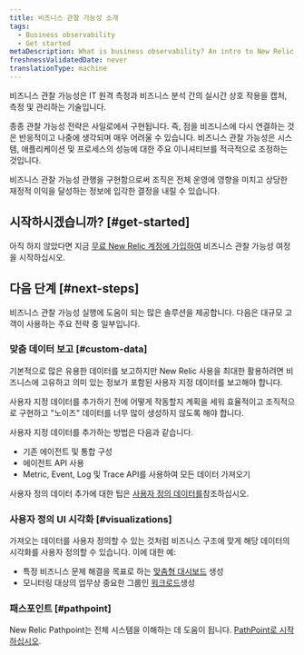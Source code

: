 ```yaml
---
title: 비즈니스 관찰 가능성 소개
tags:
  - Business observability
  - Get started
metaDescription: What is business observability? An intro to New Relic business observability.
freshnessValidatedDate: never
translationType: machine
---
```


비즈니스 관찰 가능성은 IT 원격 측정과 비즈니스 분석 간의 실시간 상호 작용을 캡처, 측정 및 관리하는 기술입니다.

종종 관찰 가능성 전략은 사일로에서 구현됩니다. 즉, 점을 비즈니스에 다시 연결하는 것은 반응적이고 나중에 생각되며 매우 어려울 수 있습니다. 비즈니스 관찰 가능성은 시스템, 애플리케이션 및 프로세스의 성능에 대한 주요 이니셔티브를 적극적으로 조정하는 것입니다.

비즈니스 관찰 가능성 관행을 구현함으로써 조직은 전체 운영에 영향을 미치고 상당한 재정적 이익을 달성하는 정보에 입각한 결정을 내릴 수 있습니다.

## 시작하시겠습니까? [#get-started]

아직 하지 않았다면 지금 [무료 New Relic 계정에 가입하여](https://newrelic.com/signup) 비즈니스 관찰 가능성 여정을 시작하십시오.

## 다음 단계 [#next-steps]

비즈니스 관찰 가능성 실행에 도움이 되는 많은 솔루션을 제공합니다. 다음은 대규모 고객이 사용하는 주요 전략 중 일부입니다.

### 맞춤 데이터 보고 [#custom-data]

기본적으로 많은 유용한 데이터를 보고하지만 New Relic 사용을 최대한 활용하려면 비즈니스에 고유하고 의미 있는 정보가 포함된 사용자 지정 데이터를 보고해야 합니다.

사용자 지정 데이터를 추가하기 전에 어떻게 작동할지 계획을 세워 효율적이고 조직적으로 구현하고 "노이즈" 데이터를 너무 많이 생성하지 않도록 해야 합니다.

사용자 지정 데이터를 추가하는 방법은 다음과 같습니다.

* 기존 에이전트 및 통합 구성
* 에이전트 API 사용
* Metric, Event, Log 및 Trace API를 사용하여 모든 데이터 가져오기

사용자 정의 데이터 추가에 대한 팁은 [사용자 정의 데이터를](/docs/data-apis/custom-data/get-custom-data-from-any-source)참조하십시오.

### 사용자 정의 UI 시각화 [#visualizations]

가져오는 데이터를 사용자 정의할 수 있는 것처럼 비즈니스 구조에 맞게 해당 데이터의 시각화를 사용자 정의할 수 있습니다. 이에 대한 예:

* 특정 비즈니스 문제 해결을 목표로 하는 [맞춤형 대시보드](/docs/query-your-data/explore-query-data/dashboards/introduction-dashboards) 생성
* 모니터링 대상의 업무상 중요한 그룹인 [워크로드](/docs/new-relic-solutions/new-relic-one/workloads/use-workloads)생성

### 패스포인트 [#pathpoint]

New Relic Pathpoint는 전체 시스템을 이해하는 데 도움이 됩니다. [PathPoint로 시작하십시오](/docs/business-observability/pathpoint).
